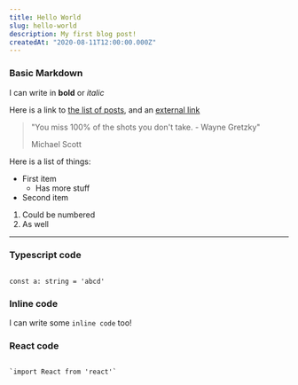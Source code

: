 ```yaml
---
title: Hello World
slug: hello-world
description: My first blog post!
createdAt: "2020-08-11T12:00:00.000Z"
---
```


### Basic Markdown

I can write in **bold** or _italic_

Here is a link to [the list of posts](/blog), and an [external link](https://www.google.com)

  > "You miss 100% of the shots you don't take. - Wayne Gretzky"
  >
  > Michael Scott

Here is a list of things:
 - First item
    - Has more stuff
 - Second item

 1. Could be numbered
 2. As well

---

### Typescript code
<Code language="typescript">
const a: string = 'abcd'
</Code>

### Inline code
I can write some `inline code` too!

### React code
<Code language="tsx">
`import React from 'react'`
</Code>

